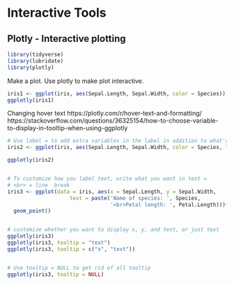 # Interactive Tools

## Plotly - Interactive plotting

```r
library(tidyverse)
library(lubridate)
library(plotly)
```

Make a plot. 
Use plotly to make plot interactive.
```r
iris1 <- ggplot(iris, aes(Sepal.Length, Sepal.Width, color = Species)) + geom_point()
ggplotly(iris1)
```

Changing hover text
https://plotly.com/r/hover-text-and-formatting/
https://stackoverflow.com/questions/36325154/how-to-choose-variable-to-display-in-tooltip-when-using-ggplotly

```r
# Use label = to add extra variables in the label in addition to what's in the aes()
iris2 <- ggplot(iris, aes(Sepal.Length, Sepal.Width, color = Species, label = Petal.Length)) + geom_point()

ggplotly(iris2)


# To customize how you label text, write what you want in text = 
# <br> = line  break
iris3 <- ggplot(data = iris, aes(x = Sepal.Length, y = Sepal.Width,
                    text = paste('Name of species: ', Species,
                                 '<br>Petal length: ', Petal.Length)))+
  geom_point()


# customize whether you want to display x, y, and text, or just text
ggplotly(iris3)
ggplotly(iris3, tooltip = "text") 
ggplotly(iris3, tooltip = c("x", "text"))


# Use tooltip = NULL to get rid of all tooltip 
ggplotly(iris3, tooltip = NULL)


```
